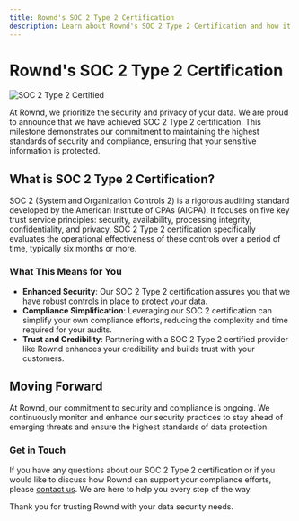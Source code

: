 ```yaml
---
title: Rownd's SOC 2 Type 2 Certification
description: Learn about Rownd's SOC 2 Type 2 Certification and how it benefits your organization.
---
```


# Rownd's SOC 2 Type 2 Certification

![SOC 2 Type 2 Certified](/images/SOC2_badge.webp)

At Rownd, we prioritize the security and privacy of your data. We are proud to announce that we have achieved SOC 2 Type 2 certification. This milestone demonstrates our commitment to maintaining the highest standards of security and compliance, ensuring that your sensitive information is protected.

## What is SOC 2 Type 2 Certification?

SOC 2 (System and Organization Controls 2) is a rigorous auditing standard developed by the American Institute of CPAs (AICPA). It focuses on five key trust service principles: security, availability, processing integrity, confidentiality, and privacy. SOC 2 Type 2 certification specifically evaluates the operational effectiveness of these controls over a period of time, typically six months or more.

### What This Means for You

- **Enhanced Security**: Our SOC 2 Type 2 certification assures you that we have robust controls in place to protect your data.
- **Compliance Simplification**: Leveraging our SOC 2 certification can simplify your own compliance efforts, reducing the complexity and time required for your audits.
- **Trust and Credibility**: Partnering with a SOC 2 Type 2 certified provider like Rownd enhances your credibility and builds trust with your customers.

## Moving Forward

At Rownd, our commitment to security and compliance is ongoing. We continuously monitor and enhance our security practices to stay ahead of emerging threats and ensure the highest standards of data protection.

### Get in Touch

If you have any questions about our SOC 2 Type 2 certification or if you would like to discuss how Rownd can support your compliance efforts, please [contact us](mailto:support@rownd.io). We are here to help you every step of the way.

Thank you for trusting Rownd with your data security needs.


